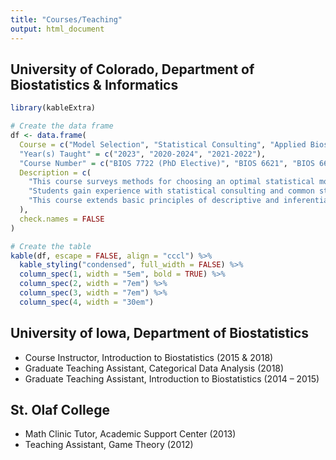 ```yaml
---
title: "Courses/Teaching"
output: html_document
---
```



## University of Colorado, Department of Biostatistics & Informatics

```r
library(kableExtra)

# Create the data frame
df <- data.frame(
  Course = c("Model Selection", "Statistical Consulting", "Applied Biostatistics II"),
  "Year(s) Taught" = c("2023", "2020-2024", "2021-2022"),
  "Course Number" = c("BIOS 7722 (PhD Elective)", "BIOS 6621", "BIOS 6602"),
  Description = c(
    "This course surveys methods for choosing an optimal statistical model in biostatistical and public health applications. Topics include: Occam’s Razor, information theoretic measures, asymptotic efficiency vs consistency, prediction vs description, overfitting, the bias/variance tradeoff, model evaluation, model validation, variable selection algorithms, model averaging/ensembles, and computer-intensive model evaluation.",
    "Students gain experience with statistical consulting and common statistical problems encountered in consulting through examples and consultations with investigators. Emphasis is on methods for effective consulting and communication with investigators.",
    "This course extends basic principles of descriptive and inferential statistics (BIOS 6601) to examine more complex relationships/models, including linear regression, logistic regression, model selection, survival analysis, and more."
  ), 
  check.names = FALSE
)

# Create the table
kable(df, escape = FALSE, align = "cccl") %>%
  kable_styling("condensed", full_width = FALSE) %>%
  column_spec(1, width = "5em", bold = TRUE) %>%
  column_spec(2, width = "7em") %>%
  column_spec(3, width = "7em") %>%
  column_spec(4, width = "30em")
```

## University of Iowa, Department of Biostatistics

- Course Instructor, Introduction to Biostatistics (2015 & 2018)
- Graduate Teaching Assistant, Categorical Data Analysis (2018)
- Graduate Teaching Assistant, Introduction to Biostatistics	(2014 – 2015)	 

## St. Olaf College

- Math Clinic Tutor, Academic Support Center (2013)
- Teaching Assistant, Game Theory	(2012)
